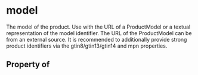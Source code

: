   

# model

The model of the product. Use with the URL of a ProductModel or a textual representation of the model identifier. The URL of the ProductModel can be from an external source. It is recommended to additionally provide strong product identifiers via the gtin8/gtin13/gtin14 and mpn properties.

## Property of



